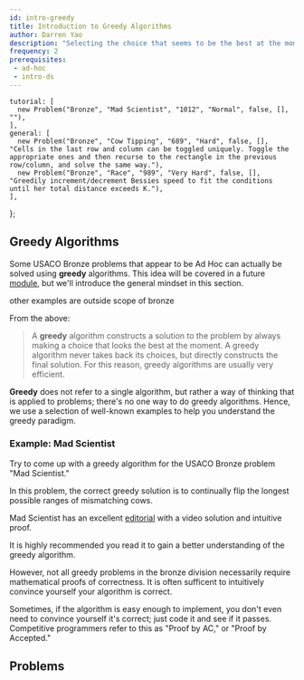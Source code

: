 ```yaml
---
id: intro-greedy
title: Introduction to Greedy Algorithms
author: Darren Yao
description: "Selecting the choice that seems to be the best at the moment at every step of your algorithm."
frequency: 2
prerequisites:
 - ad-hoc
 - intro-ds
---
```



    tutorial: [
      new Problem("Bronze", "Mad Scientist", "1012", "Normal", false, [], ""),
    ],
    general: [
      new Problem("Bronze", "Cow Tipping", "689", "Hard", false, [], "Cells in the last row and column can be toggled uniquely. Toggle the appropriate ones and then recurse to the rectangle in the previous row/column, and solve the same way."),
      new Problem("Bronze", "Race", "989", "Very Hard", false, [], "Greedily increment/decrement Bessies speed to fit the conditions until her total distance exceeds K."),
    ],
};

## Greedy Algorithms

Some USACO Bronze problems that appear to be Ad Hoc can actually be solved using **greedy** algorithms. This idea will be covered in a future [module](../silver/greedy), but we'll introduce the general mindset in this section.

<Resources>
  <Resource source="CPH" title="6.1 - Coin Problem" starred>other examples are outside scope of bronze</Resource>
</Resources>

From the above:

> A **greedy** algorithm constructs a solution to the problem by always making a
choice that looks the best at the moment. A greedy algorithm never takes back
its choices, but directly constructs the final solution. For this reason, greedy
algorithms are usually very efficient.

**Greedy** does not refer to a single algorithm, but rather a way of thinking that is applied to problems; there's no one way to do greedy algorithms. Hence, we use a selection of well-known examples to help you understand the greedy paradigm. 

<IncompleteSection />

### Example: Mad Scientist

Try to come up with a greedy algorithm for the USACO Bronze problem "Mad Scientist."

<Problems problems={problems.tutorial} />

<Spoiler title="Correct Greedy Algorithm">

In this problem, the correct greedy solution is to continually flip the longest possible ranges of mismatching cows. 

Mad Scientist has an excellent [editorial](http://www.usaco.org/current/data/sol_breedflip_bronze_feb20.html) with a video solution and intuitive proof. 

It is highly recommended you read it to gain a better understanding of the greedy algorithm.

</Spoiler>

However, not all greedy problems in the bronze division necessarily require mathematical proofs of correctness. It is often sufficent to intuitively convince yourself your algorithm is correct.

<Info title="Pro Tip">

Sometimes, if the algorithm is easy enough to implement, you don't even need to convince yourself it's correct; just code it and see if it passes. Competitive programmers refer to this as "Proof by AC," or "Proof by Accepted."

<!-- Don't overuse it though? -->

</Info>

## Problems

<Problems problems={problems.general} />

<IncompleteSection>

</IncompleteSection>

<!-- Anything else major that needs to be added? Bronze Ad Hoc is not very complicated. -->

